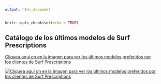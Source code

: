 ```yaml
---
output: html_document
---
```


```r
knitr::opts_chunk$set(echo = TRUE)
```

## Catálogo de los últimos modelos de Surf Prescriptions

[Cliquea aquí on en la imagen para ver los últimos modelos preferidos por los clientes de Surf Prescriptions](http://surfprescriptions.com/boards.html)

[![Cliquea aquí on en la imagen para ver los últimos modelos preferidos por los clientes de Surf Prescriptions](/Users/seba/github/RecetaInfinity/public/images/about/bushwacking-thang.jpg)](http://www.surfprescriptions.com/boards.html)
```r

```

